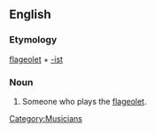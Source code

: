 ==English==

===Etymology===
[[flageolet]] + [[-ist]]

===Noun===
{{en-noun}}

# Someone who plays the [[flageolet]].

[[Category:Musicians]]